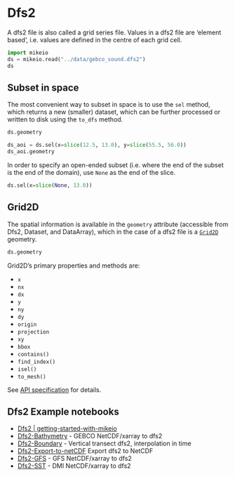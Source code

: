 
# Dfs2

A dfs2 file is also called a grid series file. Values in a dfs2 file are ‘element based’, i.e. values are defined in the centre of each grid cell. 


```python
import mikeio
ds = mikeio.read("../data/gebco_sound.dfs2")
ds
```

## Subset in space

The most convenient way to subset in space is to use the `sel` method, which returns a new (smaller) dataset, which can be further processed or written to disk using the `to_dfs` method. 

```python
ds.geometry
```

```python
ds_aoi = ds.sel(x=slice(12.5, 13.0), y=slice(55.5, 56.0))
ds_aoi.geometry
```

In order to specify an open-ended subset (i.e. where the end of the subset is the end of the domain), use `None` as the end of the slice. 

```python
ds.sel(x=slice(None, 13.0))
```

## Grid2D

The spatial information is available in the `geometry` attribute (accessible from Dfs2, Dataset, and DataArray), which in the case of a dfs2 file is a [`Grid2D`](`mikeio.Grid2D`) geometry. 

```python
ds.geometry
```

Grid2D's primary properties and methods are: 

* `x` 
* `nx`
* `dx`
* `y`
* `ny`
* `dy`
* `origin`
* `projection`
* `xy` 
* `bbox`
* `contains()`
* `find_index()`
* `isel()`
* `to_mesh()`

See [API specification](`mikeio.Grid2D`) for details.


## Dfs2 Example notebooks

* [Dfs2 | getting-started-with-mikeio](https://dhi.github.io/getting-started-with-mikeio/dfs2.html)
* [Dfs2-Bathymetry](https://nbviewer.jupyter.org/github/DHI/mikeio/blob/main/notebooks/Dfs2%20-%20Bathymetry.ipynb) - GEBCO NetCDF/xarray to dfs2 
* [Dfs2-Boundary](https://nbviewer.jupyter.org/github/DHI/mikeio/blob/main/notebooks/Dfs2%20-%20Boundary.ipynb) - Vertical transect dfs2, interpolation in time 
* [Dfs2-Export-to-netCDF](https://nbviewer.jupyter.org/github/DHI/mikeio/blob/main/notebooks/Dfs2%20-%20Export%20to%20netcdf.ipynb) Export dfs2 to NetCDF
* [Dfs2-GFS](https://nbviewer.jupyter.org/github/DHI/mikeio/blob/main/notebooks/Dfs2%20-%20Global%20Forecasting%20System.ipynb) - GFS NetCDF/xarray to dfs2
* [Dfs2-SST](https://nbviewer.jupyter.org/github/DHI/mikeio/blob/main/notebooks/Dfs2%20-%20Sea%20surface%20temperature.ipynb) - DMI NetCDF/xarray to dfs2 
